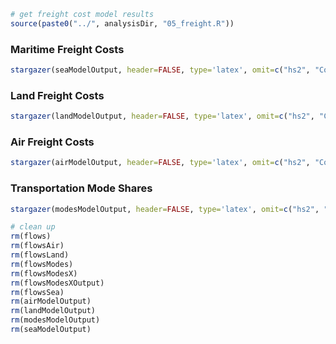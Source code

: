 ```r

# get freight cost model results
source(paste0("../", analysisDir, "05_freight.R"))

```

### Maritime Freight Costs

```r

stargazer(seaModelOutput, header=FALSE, type='latex', omit=c("hs2", "Constant", "year"), omit.stat=c("adj.rsq", "f", "ser"), add.lines = list(c("Product fixed effects?", "\\checkmark"), c("Cubic time spline?", "\\checkmark")), dep.var.labels = c("Freight Cost"), covariate.labels = c("CERDI seadist (log, std)", "Contiguity"), title = "Maritime Cost Model")

```

\FloatBarrier

### Land Freight Costs

```r

stargazer(landModelOutput, header=FALSE, type='latex', omit=c("hs2", "Constant", "year"), omit.stat=c("adj.rsq", "f", "ser"), add.lines = list(c("Product fixed effects?", "\\checkmark"), c("Cubic time spline?", "\\checkmark")), dep.var.labels = c("Freight Cost"), covariate.labels = c("CEPII distw (log, std)", "Contiguity"), title = "Land Cost Model")

```

\FloatBarrier

### Air Freight Costs

```r

stargazer(airModelOutput, header=FALSE, type='latex', omit=c("hs2", "Constant", "year"), omit.stat=c("adj.rsq", "f", "ser"), add.lines = list(c("Product fixed effects?", "\\checkmark"), c("Cubic time spline?", "\\checkmark")), dep.var.labels = c("Freight Cost"), covariate.labels = c("CEPII distw (log, std)", "Contiguity"), title = "Air Cost Model")

```

\FloatBarrier


### Transportation Mode Shares

```r

stargazer(modesModelOutput, header=FALSE, type='latex', omit=c("hs2", "Constant", "year"), add.lines = list(c("Product fixed effects?", "\\checkmark", "\\checkmark", "\\checkmark"), c("Cubic time spline?", "\\checkmark", "\\checkmark", "\\checkmark")), dep.var.labels = c("Air Share", "Sea Share", "Land Share", "Other Share"), covariate.labels = c("Air Distance (log, std)", "Sea Distance (log, std)", "Contiguity", "Importer Island?", "Exporter Island?"), title = "Mode Share Model")

```

\FloatBarrier

```r

# clean up
rm(flows)
rm(flowsAir)
rm(flowsLand)
rm(flowsModes)
rm(flowsModesX)
rm(flowsModesXOutput)
rm(flowsSea)
rm(airModelOutput)
rm(landModelOutput)
rm(modesModelOutput)
rm(seaModelOutput)

```